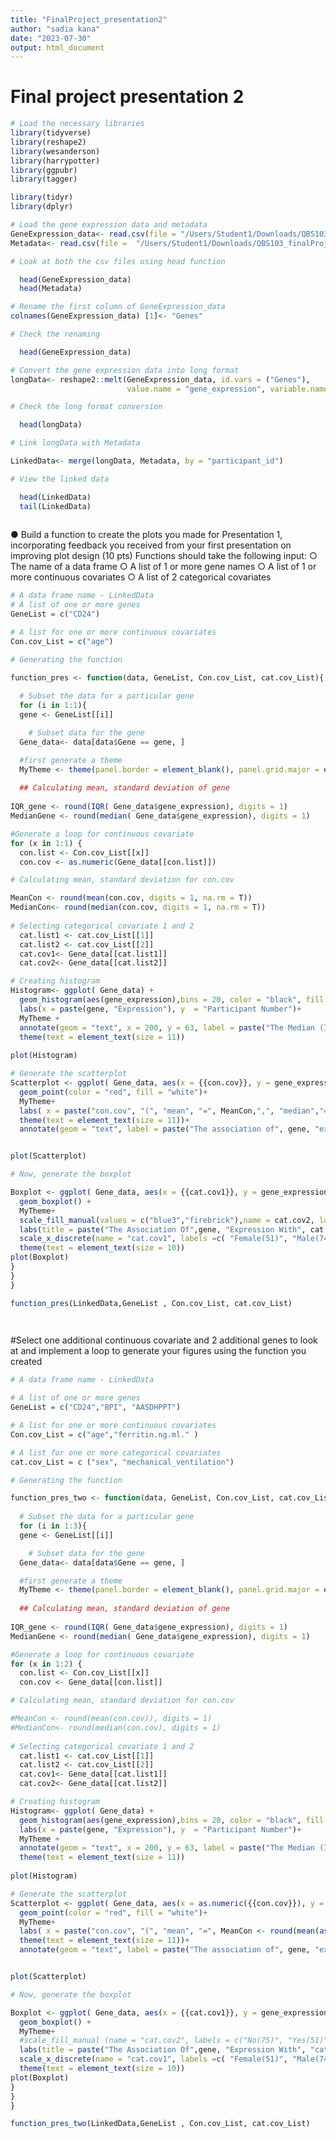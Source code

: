```yaml
---
title: "FinalProject_presentation2"
author: "sadia kana"
date: "2023-07-30"
output: html_document
---
```


# Final project presentation 2

```r
# Load the necessary libraries
library(tidyverse)
library(reshape2)
library(wesanderson)
library(harrypotter)
library(ggpubr)
library(tagger)

library(tidyr)
library(dplyr)

```


```r
# Load the gene expression data and metadata
GeneExpression_data<- read.csv(file = "/Users/Student1/Downloads/QBS103_finalProject_geneExpression.csv")
Metadata<- read.csv(file =  "/Users/Student1/Downloads/QBS103_finalProject_metadata.csv")

# Loak at both the csv files using head function

  head(GeneExpression_data)
  head(Metadata)
```

```r
# Rename the first column of GeneExpression_data
colnames(GeneExpression_data) [1]<- "Genes"

# Check the renaming

  head(GeneExpression_data)
```



```r
# Convert the gene expression data into long format
longData<- reshape2::melt(GeneExpression_data, id.vars = ("Genes"),
                          value.name = "gene_expression", variable.name = "participant_id")

# Check the long format conversion

  head(longData)

```

```r
# Link longData with Metadata

LinkedData<- merge(longData, Metadata, by = "participant_id")

# View the linked data

  head(LinkedData)
  tail(LinkedData)
  
```


● Build a function to create the plots you made for Presentation 1, incorporating feedback you received from your first presentation on improving plot design (10 pts)
Functions should take the following input:
○ The name of a data frame
○ A list of 1 or more gene names
○ A list of 1 or more continuous covariates
○ A list of 2 categorical covariates


```r
# A data frame name - LinkedData
# A list of one or more genes
GeneList = c("CD24")

# A list for one or more continuous covariates
Con.cov_List = c("age")

# Generating the function

function_pres <- function(data, GeneList, Con.cov_List, cat.cov_List){
 
  # Subset the data for a particular gene
  for (i in 1:1){
  gene <- GeneList[[i]]

    # Subset data for the gene
  Gene_data<- data[data$Gene == gene, ]

  #first generate a theme
  MyTheme <- theme(panel.border = element_blank(), panel.grid.major = element_blank(), panel.grid.minor = element_blank(), axis.line = element_line(color = "black", linewidth = rel(1)), plot.background = element_rect(fill = "white"), panel.background = element_blank(), legend.key = element_rect(fill = "white"), legend.position = "right")
  
  ## Calculating mean, standard deviation of gene
  
IQR_gene <- round(IQR( Gene_data$gene_expression), digits = 1)
MedianGene <- round(median( Gene_data$gene_expression), digits = 1)

#Generate a loop for continuous covariate
for (x in 1:1) {
  con.list <- Con.cov_List[[x]]
  con.cov <- as.numeric(Gene_data[[con.list]])

# Calculating mean, standard deviation for con.cov

MeanCon <- round(mean(con.cov, digits = 1, na.rm = T))
MedianCon<- round(median(con.cov, digits = 1, na.rm = T))
  
# Selecting categorical covariate 1 and 2
  cat.list1 <- cat.cov_List[[1]]
  cat.list2 <- cat.cov_List[[2]]
  cat.cov1<- Gene_data[[cat.list1]]
  cat.cov2<- Gene_data[[cat.list2]]

# Creating histogram
Histogram<- ggplot( Gene_data) +
  geom_histogram(aes(gene_expression),bins = 20, color = "black", fill = "firebrick3")+
  labs(x = paste(gene, "Expression"), y  = "Participant Number")+
  MyTheme +
  annotate(geom = "text", x = 200, y = 63, label = paste("The Median (IQR) Expression Level of", {{gene}},":", MedianGene,"(", IQR_gene,")"), color ="black", size = 4)+
  theme(text = element_text(size = 11))
  
plot(Histogram)

# Generate the scatterplot
Scatterplot <- ggplot( Gene_data, aes(x = {{con.cov}}, y = gene_expression))+
  geom_point(color = "red", fill = "white")+
  MyTheme+
  labs( x = paste("con.cov", "(", "mean", "=", MeanCon,",", "median","=", MedianCon,")"), y = paste(gene, "expression"))+
  theme(text = element_text(size = 11))+
  annotate(geom = "text", label = paste("The association of", gene, "expression and", "continous covariate"), x = 55, y = 600, size = 5)


plot(Scatterplot)

# Now, generate the boxplot

Boxplot <- ggplot( Gene_data, aes(x = {{cat.cov1}}, y = gene_expression, fill = {{cat.cov2}}))+
  geom_boxplot() +
  MyTheme+
  scale_fill_manual(values = c("blue3","firebrick"),name = cat.cov2, labels = c("No(75)", "Yes(51)"))+
  labs(title = paste("The Association Of",gene, "Expression With", cat.cov1, "And",cat.cov2), y = paste("gene", "Expression"))+
  scale_x_discrete(name = "cat.cov1", labels =c( "Female(51)", "Male(74)", "Unknown(1)"))+
  theme(text = element_text(size = 10))
plot(Boxplot)
}
}
}

function_pres(LinkedData,GeneList , Con.cov_List, cat.cov_List)

 
```


#Select one additional continuous covariate and 2 additional genes to look at and implement a loop to generate your figures using the function you created 

```r
# A data frame name - LinkedData

# A list of one or more genes
GeneList = c("CD24","BPI", "AASDHPPT")

# A list for one or more continuous covariates
Con.cov_List = c("age","ferritin.ng.ml." )

# A list for one or more categorical covariates
cat.cov_List = c ("sex", "mechanical_ventilation")

# Generating the function

function_pres_two <- function(data, GeneList, Con.cov_List, cat.cov_List){
 
  # Subset the data for a particular gene
  for (i in 1:3){
  gene <- GeneList[[i]]

    # Subset data for the gene
  Gene_data<- data[data$Gene == gene, ]

  #first generate a theme
  MyTheme <- theme(panel.border = element_blank(), panel.grid.major = element_blank(), panel.grid.minor = element_blank(), axis.line = element_line(color = "black", linewidth = rel(1)), plot.background = element_rect(fill = "white"), panel.background = element_blank(), legend.key = element_rect(fill = "white"), legend.position = "right")
  
  ## Calculating mean, standard deviation of gene
  
IQR_gene <- round(IQR( Gene_data$gene_expression), digits = 1)
MedianGene <- round(median( Gene_data$gene_expression), digits = 1)

#Generate a loop for continuous covariate
for (x in 1:2) {
  con.list <- Con.cov_List[[x]]
  con.cov <- Gene_data[[con.list]]

# Calculating mean, standard deviation for con.cov

#MeanCon <- round(mean(con.cov)), digits = 1)
#MedianCon<- round(median(con.cov), digits = 1)
  
# Selecting categorical covariate 1 and 2
  cat.list1 <- cat.cov_List[[1]]
  cat.list2 <- cat.cov_List[[2]]
  cat.cov1<- Gene_data[[cat.list1]]
  cat.cov2<- Gene_data[[cat.list2]]

# Creating histogram
Histogram<- ggplot( Gene_data) +
  geom_histogram(aes(gene_expression),bins = 20, color = "black", fill = "firebrick3")+
  labs(x = paste(gene, "Expression"), y  = "Participant Number")+
  MyTheme +
  annotate(geom = "text", x = 200, y = 63, label = paste("The Median (IQR) Expression Level of", {{gene}},":", MedianGene,"(", IQR_gene,")"), color ="black", size = 4)+
  theme(text = element_text(size = 11))
  
plot(Histogram)

# Generate the scatterplot
Scatterplot <- ggplot( Gene_data, aes(x = as.numeric({{con.cov}}), y = gene_expression))+
  geom_point(color = "red", fill = "white")+
  MyTheme+
  labs( x = paste("con.cov", "(", "mean", "=", MeanCon <- round(mean(as.numeric(Gene_data$con.cov)), digits = 1),",", "median","=", MedianCon<- round(median(as.numeric(Gene_data$con.cov)), digits = 1),")"), y = paste(gene, "expression"))+
  theme(text = element_text(size = 11))+
  annotate(geom = "text", label = paste("The association of", gene, "expression and", "continous covariate"), x = 55, y = 600, size = 5)


plot(Scatterplot)

# Now, generate the boxplot

Boxplot <- ggplot( Gene_data, aes(x = {{cat.cov1}}, y = gene_expression, fill = {{cat.cov2}}))+
  geom_boxplot() +
  MyTheme+
  #scale_fill_manual (name = "cat.cov2", labels = c("No(75)", "Yes(51)"))+
  labs(title = paste("The Association Of",gene, "Expression With", "cat.cov1", "And","cat.cov2"), y = paste("gene", "Expression"))+
  scale_x_discrete(name = "cat.cov1", labels =c( "Female(51)", "Male(74)", "Unknown(1)"))+
  theme(text = element_text(size = 10))
plot(Boxplot)
}
}
}

function_pres_two(LinkedData,GeneList , Con.cov_List, cat.cov_List)

```

